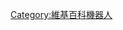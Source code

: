 {{主条目消歧义|此分类介绍的是已批准操作機器人的拥有者。关于已批准操作的機器人，请见“'''[[Wikipedia:机器人/列表|Wikipedia:机器人/列表]]'''”和“'''[[:Category:在用維基百科機械人|:Category:在用維基百科機械人]]'''”。}}

[[Category:維基百科機器人|Category:維基百科機器人]]